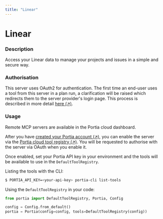 ```yaml
---
title: "Linear"
---
```

<!-- WARNING: This file is auto-generated by generate_tool_docs.py. Do not edit manually. -->


# Linear

### Description

Access your Linear data to manage your projects and issues in a simple and secure way.

### Authorisation

This server uses OAuth2 for authentication. The first time an end-user uses a tool from this server in a plan run, a clarification will be raised which redirects them to the server provider's login page. This process is described in more detail [here (↗)](/run-portia-tools).

### Usage

Remote MCP servers are available in the Portia cloud dashboard.

After you have [created your Portia account (↗)](/setup-account), you can enable the server via the [Portia cloud tool registry (↗)](/cloud-tool-registry). You will be requested to authorise with the server via OAuth when you enable it.

Once enabled, set your Portia API key in your environment and the tools will be available to use in the `DefaultToolRegistry`.

Listing the tools with the CLI:
```bash
$ PORTIA_API_KEY=<your-api-key> portia-cli list-tools
```

Using the `DefaultToolRegistry` in your code:
```python
from portia import DefaultToolRegistry, Portia, Config

config = Config.from_default()
portia = Portia(config=config, tools=DefaultToolRegistry(config))
```

